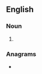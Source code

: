 ==English==

===Noun===
{{head|en|noun form}}

# {{plural of|polyester|lang=en}}

===Anagrams===
* {{anagrams|en|a=eeloprssty|poetryless|proselytes|pteryloses}}